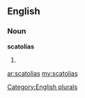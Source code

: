 ==English==

===Noun===
'''scatolias'''

# {{plural of|[[scatolia]]}}

[[Category:English plurals]]

[[ar:scatolias]]
[[my:scatolias]]